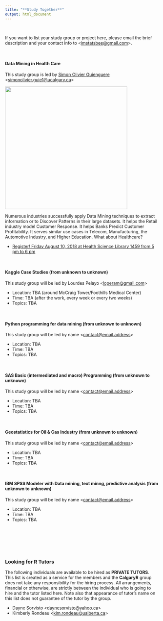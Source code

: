 ```yaml
---
title: "**Study Together**"
output: html_document
---
```

<br>

If you want to list your study group or project here, please email the brief description and your contact info to <<imstatsbee@gmail.com>>. 

<br>

#### **Data Mining in Health Care** 

This study group is led by [Simon Olivier Guienguere](https://www.linkedin.com/in/simon-olivier-guienguere-63526929/){target="_blank"} <<simonolivier.guie1@ucalgary.ca>>

![](./img/dm_simon_2018aug06.gif){width=400px}

Numerous industries successfully apply Data Mining techniques to extract information or to Discover Patterns in their large datasets. It helps the Retail industry model Customer Response. It helps Banks Predict Customer Profitability. It serves similar use cases in Telecom, Manufacturing, the Automotive Industry, and Higher Education. What about Healthcare?

* [Register!  Friday August 10, 2018 at Health Science Library 1459 from 5 pm to 6 pm](https://www.eventbrite.ca/e/data-mining-in-healthcare-tickets-48749286428?utm_term=eventurl_text){target="_blank"}

<br>

#### **Kaggle Case Studies** (from unknown to unknown)

This study group will be led by Lourdes Pelayo <<loperam@gmail.com>>

* Location: TBA (around McCraig Tower/Foothills Medical Center)
* Time: TBA (after the work, every week or every two weeks)
* Topics: TBA


<br>

#### **Python programming for data mining** (from unknown to unknown)

This study group will be led by <!-- --> name <<contact@email.address>>

* Location: TBA
* Time: TBA
* Topics: TBA 


<br>


#### **SAS Basic (intermediated and macro) Programming** (from unknown to unknown)

This study group will be led by <!-- --> name <<contact@email.address>>

* Location: TBA
* Time: TBA
* Topics: TBA 


<br>


#### **Geostatistics for Oil & Gas Industry** (from unknown to unknown)

This study group will be led by <!-- --> name <<contact@email.address>>

* Location: TBA
* Time: TBA
* Topics: TBA 


<br>

#### **IBM SPSS Modeler with Data mining, text minng, predictive analysis** (from unknown to unknown)

This study group will be led by <!-- --> name <<contact@email.address>>

* Location: TBA
* Time: TBA
* Topics: TBA 


<br>


<br>
<br>
<br>



### **Looking for R Tutors** 

The following individuals are available to be hired as **PRIVATE TUTORS**.   This list is created as a service for the members and the **CalgaryR** group does not take any responsibility for the hiring process.   All arrangements, financial or otherwise, are strictly between the individual who is going to hire and the tutor listed here.   Note also that appearance of tutor's name on this list does not guarantee of the tutor by the group.

* Dayne Sorvisto <<daynesorvisto@yahoo.ca>>
* Kimberly Rondeau <<kim.rondeau@ualberta.ca>>



